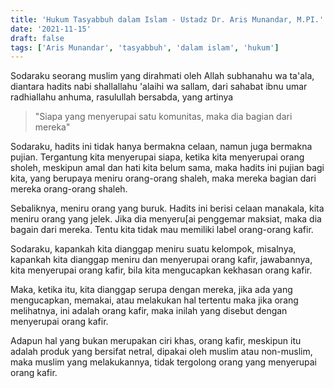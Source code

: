 ```yaml
---
title: 'Hukum Tasyabbuh dalam Islam - Ustadz Dr. Aris Munandar, M.PI.'
date: '2021-11-15'
draft: false
tags: ['Aris Munandar', 'tasyabbuh', 'dalam islam', 'hukum']
---
```


Sodaraku seorang muslim yang dirahmati oleh Allah subhanahu wa ta'ala, diantara hadits nabi shallallahu 'alaihi wa sallam, dari sahabat ibnu umar radhiallahu anhuma, rasulullah bersabda, yang artinya

> "Siapa yang menyerupai satu komunitas, maka dia bagian dari mereka"

Sodaraku, hadits ini tidak hanya bermakna celaan, namun juga bermakna pujian. Tergantung kita menyerupai siapa, ketika kita menyerupai orang sholeh, meskipun amal dan hati kita belum sama, maka hadits ini pujian bagi kita, yang berupaya meniru orang-orang shaleh, maka mereka bagian dari mereka orang-orang shaleh.

Sebaliknya, meniru orang yang buruk. Hadits ini berisi celaan manakala, kita meniru orang yang jelek. Jika dia menyeru\[ai penggemar maksiat, maka dia bagain dari mereka. Tentu kita tidak mau memiliki label orang-orang kafir.

Sodaraku, kapankah kita dianggap meniru suatu kelompok, misalnya, kapankah kita dianggap meniru dan menyerupai orang kafir, jawabannya, kita menyerupai orang kafir, bila kita mengucapkan kekhasan orang kafir.

Maka, ketika itu, kita dianggap serupa dengan mereka, jika ada yang mengucapkan, memakai, atau melakukan hal tertentu maka jika orang melihatnya, ini adalah orang kafir, maka inilah yang disebut dengan menyerupai orang kafir.

Adapun hal yang bukan merupakan ciri khas, orang kafir, meskipun itu adalah produk yang bersifat netral, dipakai oleh muslim atau non-muslim, maka muslim yang melakukannya, tidak tergolong orang yang menyerupai orang kafir.
